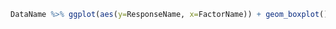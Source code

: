 
```{r DataNameBoxplots, fig.cap="Comparative boxplots for ResponseName grouped by FactorName."}  
DataName %>% ggplot(aes(y=ResponseName, x=FactorName)) + geom_boxplot()
``` 
